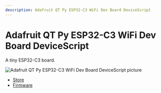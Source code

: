 ```yaml
---
description: Adafruit QT Py ESP32-C3 WiFi Dev Board DeviceScript
---
```

# Adafruit QT Py ESP32-C3 WiFi Dev Board DeviceScript

A tiny ESP32-C3 board.


![Adafruit QT Py ESP32-C3 WiFi Dev Board DeviceScript picture](https://microsoft.github.io/jacdac-docs/images/devices/adafruit/qtpyesp32c3wifidevboardv10.full.jpg)

- [Store](https://www.adafruit.com/product/5405)
- [Firmware](https://github.com/microsoft/jacdac-esp32/releases/latest/download/devicescript-esp32c3-adafruit_qt_py_c3-0x0.bin)
